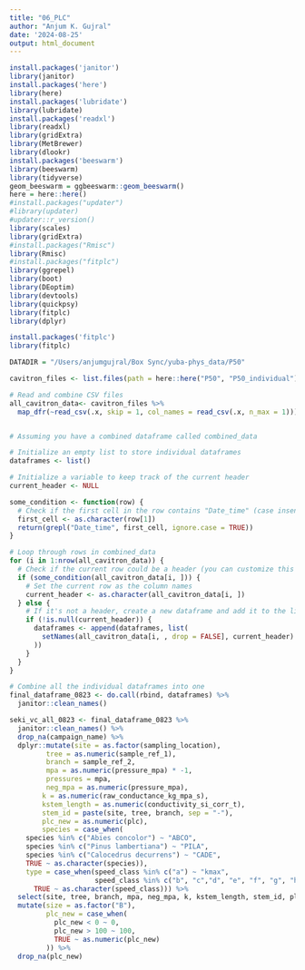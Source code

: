 ```yaml
---
title: "06_PLC"
author: "Anjum K. Gujral"
date: '2024-08-25'
output: html_document
---
```


```r
install.packages('janitor')
library(janitor)
install.packages('here')
library(here)
install.packages('lubridate')
library(lubridate)
install.packages('readxl')
library(readxl)
library(gridExtra)
library(MetBrewer)
library(dlookr)
install.packages('beeswarm')
library(beeswarm)
library(tidyverse)
geom_beeswarm = ggbeeswarm::geom_beeswarm()
here = here::here()
#install.packages("updater")
#library(updater)
#updater::r_version()
library(scales)
library(gridExtra)
#install.packages("Rmisc")
library(Rmisc)
#install.packages("fitplc")
library(ggrepel)
library(boot)
library(DEoptim)
library(devtools)
library(quickpsy)
library(fitplc)
library(dplyr)

install.packages('fitplc')
library(fitplc)
```

```r
DATADIR = "/Users/anjumgujral/Box Sync/yuba-phys_data/P50"

cavitron_files <- list.files(path = here::here("P50", "P50_individual"), pattern = "*.csv", full.names = TRUE, include.dirs = T, recursive = T) 

# Read and combine CSV files
all_cavitron_data<- cavitron_files %>%
  map_dfr(~read_csv(.x, skip = 1, col_names = read_csv(.x, n_max = 1)))


# Assuming you have a combined dataframe called combined_data

# Initialize an empty list to store individual dataframes
dataframes <- list()

# Initialize a variable to keep track of the current header
current_header <- NULL

some_condition <- function(row) {
  # Check if the first cell in the row contains "Date_time" (case insensitive)
  first_cell <- as.character(row[1])
  return(grepl("Date_time", first_cell, ignore.case = TRUE))
}

# Loop through rows in combined_data
for (i in 1:nrow(all_cavitron_data)) {
  # Check if the current row could be a header (you can customize this condition)
  if (some_condition(all_cavitron_data[i, ])) {
    # Set the current row as the column names
    current_header <- as.character(all_cavitron_data[i, ])
  } else {
    # If it's not a header, create a new dataframe and add it to the list
    if (!is.null(current_header)) {
      dataframes <- append(dataframes, list(
        setNames(all_cavitron_data[i, , drop = FALSE], current_header)
      ))
    }
  }
}

# Combine all the individual dataframes into one
final_dataframe_0823 <- do.call(rbind, dataframes) %>% 
  janitor::clean_names() 

seki_vc_all_0823 <- final_dataframe_0823 %>% 
  janitor::clean_names() %>% 
  drop_na(campaign_name) %>% 
  dplyr::mutate(site = as.factor(sampling_location), 
         tree = as.numeric(sample_ref_1), 
         branch = sample_ref_2,
         mpa = as.numeric(pressure_mpa) * -1,
         pressures = mpa,
         neg_mpa = as.numeric(pressure_mpa),
        k = as.numeric(raw_conductance_kg_mpa_s),
        kstem_length = as.numeric(conductivity_si_corr_t),
        stem_id = paste(site, tree, branch, sep = "-"),
        plc_new = as.numeric(plc),
        species = case_when(
    species %in% c("Abies concolor") ~ "ABCO", 
    species %in% c("Pinus lambertiana") ~ "PILA", 
    species %in% c("Calocedrus decurrens") ~ "CADE", 
    TRUE ~ as.character(species)), 
    type = case_when(speed_class %in% c("a") ~ "kmax", 
                     speed_class %in% c("b", "c","d", "e", "f", "g", "h", "i") ~ "VC", 
      TRUE ~ as.character(speed_class))) %>% 
  select(site, tree, branch, mpa, neg_mpa, k, kstem_length, stem_id, plc_new, species, type) %>% 
  mutate(size = as.factor("B"), 
         plc_new = case_when(
           plc_new < 0 ~ 0, 
           plc_new > 100 ~ 100,
           TRUE ~ as.numeric(plc_new)
         )) %>% 
  drop_na(plc_new)

```



